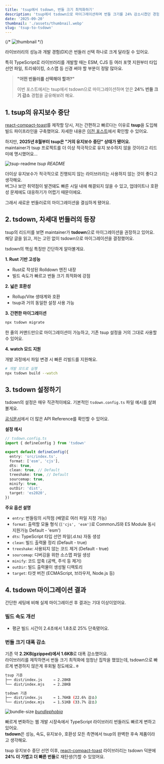 ```yaml
---
title: 'tsup에서 tsdown, 번들 크기 최적화하기'
description: 'tsup에서 tsdown으로 마이그레이션하며 번들 크기를 24% 감소시켰던 경험을 공유해요.'
date: '2025-09-20'
thumbnail: './assets/thumbnail.webp'
slug: 'tsup-to-tsdown'
---
```


{/* ![thumbnail](./assets/thumbnail.webp) */}

라이브러리의 성능과 개발 경험(DX)은 번들러 선택 하나로 크게 달라질 수 있어요.

특히 TypeScript로 라이브러리를 개발할 때는 ESM, CJS 등 여러 포맷 지원부터 타입 선언 파일, 트리쉐이킹, 소스맵 등 신경 써야 할 부분이 정말 많아요.

> **"어떤 번들러를 선택해야 할까?"**
>
> 이번 포스트에서는 tsup에서 tsdown으로 마이그레이션하며 얻은 **24% 번들 크기 감소** 경험을 공유해보려 해요.

## 1. tsup의 유지보수 중단

[react-compact-toast](https://github.com/m2na7/react-compact-toast)를 제작할 당시, 저는 간편하고 빠르다는 이유로 **tsup**을 도입해 빌드 파이프라인을 구축했어요.
자세한 내용은 [이전 포스트](https://m2na.dev/posts/react-compact-toast-part2#3-%EB%B2%88%EB%93%A4%EB%A7%81-%EB%8F%84%EA%B5%AC-%EC%84%A0%ED%83%9D:~:text=%EB%94%94%EB%B2%84%EA%B9%85%ED%95%A0%20%EC%88%98%EB%8F%84%20%EC%9E%88%EC%96%B4%EC%9A%94.-,3.%20%EB%B2%88%EB%93%A4%EB%A7%81%20%EB%8F%84%EA%B5%AC%20%EC%84%A0%ED%83%9D,-%EC%B2%98%EC%9D%8C%EC%97%90%EB%8A%94%20%EB%B2%88%EB%93%A4%EB%A7%81%20%EB%8F%84%EA%B5%AC%EB%A1%9C)에서 확인할 수 있어요.

하지만, **2025년 8월부터 tsup은 "거의 유지보수 중단" 상태가 됐어요.**  
maintainer가 tsup 프로젝트를 더 이상 적극적으로 유지 보수하지 않을 것이라고 리드미에 명시했어요...

![tsup-readme](./assets/tsup-readme.webp)
_tsup README_

더이상 유지보수가 적극적으로 진행되지 않는 라이브러리는 사용하지 않는 것이 좋다고 생각해요.  
버그나 보안 취약점이 발견돼도 빠른 시일 내에 해결되지 않을 수 있고, 업데이트나 호환성 문제에도 대응하기가 어렵기 때문이에요.

그래서 새로운 번들러로의 마이그레이션을 결심하게 됐어요.

## 2. tsdown, 차세대 번들러의 등장

tsup의 리드미를 보면 maintainer가 **tsdown**으로 마이그레이션을 권장하고 있어요.  
해당 글을 읽고, 저는 고민 없이 tsdown으로 마이그레이션을 결정했어요.

tsdown의 핵심 특징만 간단하게 알아볼게요.

**1. Rust 기반 고성능**

- Rust로 작성된 Rolldown 엔진 내장
- 빌드 속도가 빠르고 번들 크기 최적화에 강점

**2. 넓은 호환성**

- Rollup/Vite 생태계와 호환
- tsup과 거의 동일한 설정 사용 가능

**3. 간편한 마이그레이션**

```bash
npx tsdown migrate
```

한 줄의 커맨드만으로 마이그레이션이 가능하고, 기존 tsup 설정을 거의 그대로 사용할 수 있어요.

**4. watch 모드 지원**

개발 과정에서 파일 변경 시 빠른 리빌드를 지원해요.

```bash
# 개발 모드로 실행
npx tsdown build --watch
```

## 3. tsdown 설정하기

tsdown의 설정은 매우 직관적이에요. 기본적인 `tsdown.config.ts` 파일 예시를 살펴볼게요.

[공식문서](https://tsdown.dev/reference/api/Interface.Options)에서 더 많은 API Reference를 확인할 수 있어요.

**설정 예시**

```typescript
// tsdown.config.ts
import { defineConfig } from 'tsdown'

export default defineConfig({
  entry: 'src/index.ts',
  format: ['esm', 'cjs'],
  dts: true,
  clean: true, // Default
  treeshake: true, // Default
  sourcemap: true,
  minify: true,
  outDir: 'dist',
  target: 'es2020',
})
```

**주요 옵션 설명**

- `entry`: 번들링의 시작점 (배열로 여러 파일 지정 가능)
- `format`: 출력할 모듈 형식 (`['cjs', 'esm']`로 CommonJS와 ES Module 동시 지원가능 Default - 'esm')
- `dts`: TypeScript 타입 선언 파일(.d.ts) 자동 생성
- `clean`: 빌드 출력물 정리 (Default - true)
- `treeshake`: 사용되지 않는 코드 제거 (Default - true)
- `sourcemap`: 디버깅을 위한 소스맵 파일 생성
- `minify`: 코드 압축 (공백, 주석 등 제거)
- `outDir`: 빌드 출력물이 생성될 디렉토리
- `target`: 타겟 버전 (ECMAScript, 브라우저, Node.js 등)

## 4. tsdown 마이그레이션 결과

간단한 세팅에 비해 실제 마이그레이션 후 결과는 기대 이상이었어요.

### 빌드 속도 개선

- 평균 빌드 시간이 2.4초에서 1.8초로 25% 단축됐어요.

### 번들 크기 대폭 감소

기존 약 **2.2KB(gzipped)에서 1.6KB**로 대폭 감소했어요.  
라이브러리를 제작하면서 번들 크기 최적화에 엄청난 집착을 했었는데, tsdown으로 빠르게 변경하지 않은게 후회될 정도에요..ㅎ

```bash
tsup 기준
├── dist/index.js     → 2.28KB
└── dist/index.mjs    → 2.28KB

tsdown 기준
├── dist/index.js     → 1.76KB (22.6% 감소)
└── dist/index.mjs    → 1.51KB (33.7% 감소)
```

![bundle-size](./assets/bundle-size.webp)
_[bundlephobia](https://bundlephobia.com/package/react-compact-toast@0.2.3)_

빠르게 변화하는 웹 개발 시장속에서 TypeScript 라이브러리 번들러도 빠르게 변하고 있어요.  
**tsdown**은 성능, 속도, 유지보수, 호환성 모든 측면에서 tsup의 완벽한 후속 제품이라고 생각해요.

tsup 유지보수 중단 선언 이후, [react-compact-toast](https://github.com/m2na7/react-compact-toast) 라이브러리는 tsdown 덕분에 **24% 더 가볍고 더 빠른 번들**로 재탄생(?)할 수 있었어요.
